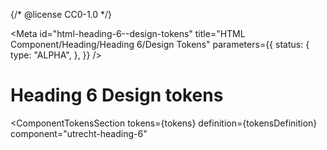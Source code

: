 {/* @license CC0-1.0 */}


<Meta
  id="html-heading-6--design-tokens"
  title="HTML Component/Heading/Heading 6/Design Tokens"
  parameters={{
    status: {
      type: "ALPHA",
    },
  }}
/>

# Heading 6 Design tokens

<ComponentTokensSection
  tokens={tokens}
  definition={tokensDefinition}
  component="utrecht-heading-6"
></ComponentTokensSection>
